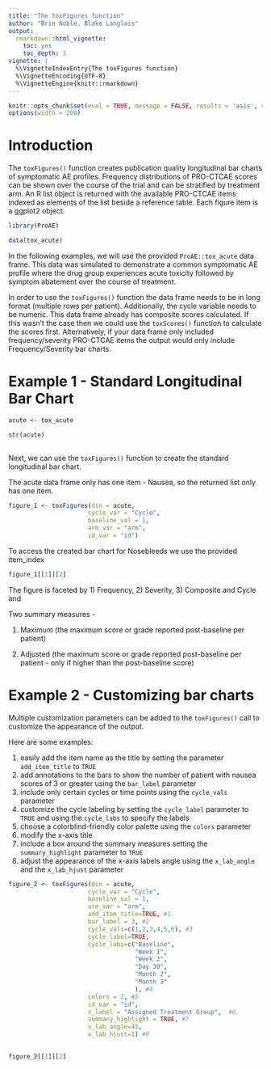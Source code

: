 ```yaml
---
title: "The toxFigures function"
author: "Brie Noble, Blake Langlais"
output:
  rmarkdown::html_vignette:
    toc: yes
    toc_depth: 3
vignette: |
  %\VignetteIndexEntry{The toxFigures function}
  %\VignetteEncoding{UTF-8}
  %\VignetteEngine{knitr::rmarkdown}
---
```


```r

knitr::opts_chunk$set(eval = TRUE, message = FALSE, results = 'asis', comment='')
options(width = 200)


```

# Introduction

The `toxFigures()` function creates publication quality longitudinal bar charts of symptomatic AE profiles. Frequency distributions of PRO-CTCAE scores can be shown over the course of the trial and can be stratified by treatment arm. An R list object is returned with the available PRO-CTCAE items indexed as elements of the list beside a reference table. Each figure item is a ggplot2 object. 

```r
library(ProAE)

data(tox_acute)

```

In the following examples, we will use the provided `ProAE::tox_acute` data frame. This data was simulated to demonstrate a common symptomatic AE profile where the drug group experiences acute toxicity followed by symptom abatement over the course of treatment.

In order to use the `toxFigures()` function the data frame needs to be in long format (multiple rows per patient). Additionally, the cycle variable needs to be numeric. This data frame already has composite scores calculated. If this wasn't the case then we could use the `toxScores()` function to calculate the scores first. Alternatively, if your data frame only included frequency/severity PRO-CTCAE items the output would only include Frequency/Severity bar charts.

# Example 1 - Standard Longitudinal Bar Chart

```r

acute <- tox_acute

str(acute)
  
```

Next, we can use the `toxFigures()` function to create the standard longitudinal bar chart.

The acute data frame only has one item - Nausea, so the returned list only has one item.

```r

figure_1 <- toxFigures(dsn = acute,
                      cycle_var = "Cycle",
                      baseline_val = 1,
                      arm_var = "arm",
                      id_var = "id")

```

To access the created bar chart for Nosebleeds we use the provided item_index

```r

figure_1[[1]][2]

```

The figure is faceted by 1) Frequency, 2) Severity, 3) Composite and Cycle and

Two summary measures -

1) Maximum (the maximum score or grade reported post-baseline per patient)

2) Adjusted (the maximum score or grade reported post-baseline per patient - only if higher than the post-baseline score)

# Example 2 - Customizing bar charts

Multiple customization parameters can be added to the `toxFigures()` call to customize the appearance of the output.

Here are some examples:

1)  easily add the item name as the title by setting the parameter `add_item_title` to `TRUE`
2)  add annotations to the bars to show the number of patient with nausea scores of 3 or greater using the `bar_label` parameter
3)  include only certain cycles or time points using the `cycle_vals` parameter
4)  customize the cycle labeling by setting the `cycle_label` parameter to `TRUE` and using the `cycle_labs` to specify the labels
5)  choose a colorblind-friendly color palette using the `colors` parameter
6)  modify the x-axis title
7)  include a box around the summary measures setting the `summary_highlight` parameter to `TRUE`
8)  adjust the appearance of the x-axis labels angle using the `x_lab_angle` 
and the `x_lab_hjust` parameter

```r

figure_2 <- toxFigures(dsn = acute,
                      cycle_var = "Cycle",
                      baseline_val = 1,
                      arm_var = "arm",
                      add_item_title=TRUE, #1
                      bar_label = 3, #2
                      cycle_vals=c(1,2,3,4,5,6), #3
                      cycle_label=TRUE,
                      cycle_labs=c("Baseline",
                                   "Week 1",
                                   "Week 2",
                                   "Day 30",
                                   "Month 2",
                                   "Month 3"
                                   ), #4
                      colors = 2, #5
                      id_var = "id",
                      x_label = "Assigned Treatment Group",  #6
                      summary_highlight = TRUE, #7
                      x_lab_angle=45,
                      x_lab_hjust=1) #8
           

```

```r

figure_2[[1]][2]

```

